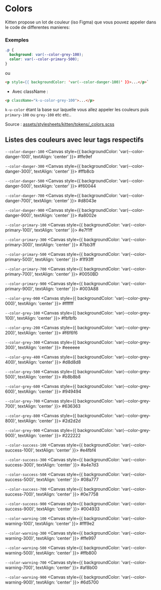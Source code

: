 
<Meta title="Documentation/Design/Colors" />

# Colors

Kitten propose un lot de couleur (iso Figma) que vous pouvez appeler dans le code de differentes manieres:

### Exemples

```css
.p {
  background: var(--color-grey-100);
  color: var(--color-primary-500);
}
```
ou 
```html
<p style={{ backgroundColor: 'var(--color-danger-100)' }}>...</p>`
```

- Avec className : 

```html
<p className="k-u-color-grey-100">...</p>
```

`k-u-color` étant la base sur laquelle vous allez appeler les couleurs puis `primary-100` ou `grey-100` etc etc..

Source : [assets/stylesheets/kitten/tokens/_colors.scss](https://github.com/KissKissBankBank/kitten/blob/master/assets/stylesheets/kitten/tokens/_colors.scss)

## Listes des couleurs avec leur tags respectifs


`--color-danger-100`
<Canvas style={{ backgroundColor: 'var(--color-danger-100)', textAlign: 'center' }}>
    #ffe9ef
</Canvas>

 `--color-danger-300`
<Canvas style={{ backgroundColor: 'var(--color-danger-300)', textAlign: 'center' }}>
    #ffb8cb
</Canvas>

 `--color-danger-500`
<Canvas style={{ backgroundColor: 'var(--color-danger-500)', textAlign: 'center' }}>
    #f60044
</Canvas>

 `--color-danger-700`
<Canvas style={{ backgroundColor: 'var(--color-danger-700)', textAlign: 'center' }}>
    #d8043e
</Canvas>

 `--color-danger-900`
<Canvas style={{ backgroundColor: 'var(--color-danger-900)', textAlign: 'center' }}>
    #a8002e
</Canvas>

 `--color-primary-100`
<Canvas style={{ backgroundColor: 'var(--color-primary-100)', textAlign: 'center' }}>
    #e7f1ff
</Canvas>

 `--color-primary-300`
<Canvas style={{ backgroundColor: 'var(--color-primary-300)', textAlign: 'center' }}>
    #7bb3ff
</Canvas>

 `--color-primary-500`
<Canvas style={{ backgroundColor: 'var(--color-primary-500)', textAlign: 'center' }}>
    #1f93ff
</Canvas>

 `--color-primary-700`
<Canvas style={{ backgroundColor: 'var(--color-primary-700)', textAlign: 'center' }}>
    #0050BD
</Canvas>

 `--color-primary-900`
<Canvas style={{ backgroundColor: 'var(--color-primary-900)', textAlign: 'center' }}>
    #003A88
</Canvas>

 `--color-grey-000`
<Canvas style={{ backgroundColor: 'var(--color-grey-000)', textAlign: 'center' }}>
    #ffffff
</Canvas>

 `--color-grey-100`
<Canvas style={{ backgroundColor: 'var(--color-grey-100)', textAlign: 'center' }}>
    #fbfbfb
</Canvas>

 `--color-grey-200`
<Canvas style={{ backgroundColor: 'var(--color-grey-200)', textAlign: 'center' }}>
    #f6f6f6
</Canvas>

 `--color-grey-300`
<Canvas style={{ backgroundColor: 'var(--color-grey-300)', textAlign: 'center' }}>
    #eeeeee
</Canvas>

 `--color-grey-400`
<Canvas style={{ backgroundColor: 'var(--color-grey-400)', textAlign: 'center' }}>
    #d8d8d8
</Canvas>

 `--color-grey-500`
<Canvas style={{ backgroundColor: 'var(--color-grey-500)', textAlign: 'center' }}>
    #b8b8b8
</Canvas>

 `--color-grey-600`
<Canvas style={{ backgroundColor: 'var(--color-grey-600)', textAlign: 'center' }}>
    #949494
</Canvas>

 `--color-grey-700`
<Canvas style={{ backgroundColor: 'var(--color-grey-700)', textAlign: 'center' }}>
    #636363
</Canvas>

 `--color-grey-800`
<Canvas style={{ backgroundColor: 'var(--color-grey-800)', textAlign: 'center' }}>
    #2d2d2d
</Canvas>

 `--color-grey-900`
<Canvas style={{ backgroundColor: 'var(--color-grey-900)', textAlign: 'center' }}>
    #222222
</Canvas>

 `--color-success-100`
<Canvas style={{ backgroundColor: 'var(--color-success-100)', textAlign: 'center' }}>
    #e4fbf4
</Canvas>

 `--color-success-300`
<Canvas style={{ backgroundColor: 'var(--color-success-300)', textAlign: 'center' }}>
    #a4e7d3
</Canvas>

 `--color-success-500`
<Canvas style={{ backgroundColor: 'var(--color-success-500)', textAlign: 'center' }}>
    #08a777
</Canvas>

 `--color-success-700`
<Canvas style={{ backgroundColor: 'var(--color-success-700)', textAlign: 'center' }}>
    #0e7758
</Canvas>

 `--color-success-900`
<Canvas style={{ backgroundColor: 'var(--color-success-900)', textAlign: 'center' }}>
    #004933
</Canvas>

 `--color-warning-100`
<Canvas style={{ backgroundColor: 'var(--color-warning-100)', textAlign: 'center' }}>
    #fff9e2
</Canvas>

 `--color-warning-300`
<Canvas style={{ backgroundColor: 'var(--color-warning-300)', textAlign: 'center' }}>
    #ffe997
</Canvas>

 `--color-warning-500`
<Canvas style={{ backgroundColor: 'var(--color-warning-500)', textAlign: 'center' }}>
    #ffb800
</Canvas>

 `--color-warning-700`
<Canvas style={{ backgroundColor: 'var(--color-warning-700)', textAlign: 'center' }}>
    #af8b00
</Canvas>

 `--color-warning-900`
<Canvas style={{ backgroundColor: 'var(--color-warning-900)', textAlign: 'center' }}>
    #6d5700
</Canvas>
